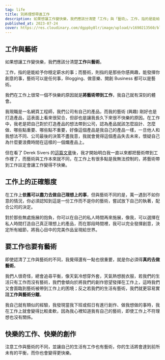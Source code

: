 ```yaml
---
tag: life
title: 別將理想帶進工作
description: 如果想讓工作變快樂，我們應該分清楚「工作」與「藝術」。工作，指的是能給予你穩定薪水的事；而藝術，則指的是那些你感興趣，能發揮你創意的事，藝術可以是任何事，Blogging、做音樂、開創 Business 都可以是藝術。
published_at: 2023-07-24
cover: https://res.cloudinary.com/dgppby8lr/image/upload/v1690213560/blog/test_dewcgh.png
---
```


## 工作與藝術

如果想讓工作變快樂，我們應該分清楚**工作**與**藝術**。

工作，指的是能給予你穩定薪水的事；而藝術，則指的是那些你感興趣，能發揮你創意的事，藝術可以是任何事，Blogging、做音樂、開創 Business 都可以是藝術。

我們在工作上很常一個不快樂的原因就是**將藝術帶到工作**，我自己就有深刻的體會。

我現職是一名網頁工程師，我們公司有自己的產品，而我的藝術 (興趣) 剛好也是打造產品，這表面上看來很契合，但卻也是讓我長久下來很不快樂的原因。在工作中，我老是把自己對於打造產品的想法帶到公司，認為產品就該怎麼設計、怎麼做、哪些點重要、哪些點不重要，好像這個產品是我自己的產品一樣，一旦他人和我想法不同、公司最後的決策不盡我意，我就會覺得這個產品失去未來，懷疑自己為什麼要浪費時間在這樣的一個爛產品上。

但在看了 Derek Sivers 的[這篇文章](https://sive.rs/balance)後，我才開始明白我一直以來都把藝術帶到工作裡了，而藝術與工作本來就不同，在工作上有很多點是我無法控制的，將藝術帶到工作註定會讓工作變得不快樂。

## 工作上的正確態度

在工作上**依舊可以盡力去做自己理想上的事**，但與藝術不同的是，萬一遇到不如你意的情況，你必須認知到這是一份工作而不是你的藝術，嘗試放下自己的執著，配合公司的決定。

對於那些無處施展的抱負，你可以在自己的私人時間再來施展，像我，可以選擇在私人時間打造自己真正理想上的產品，而在那段時間裡，我可以完全發揮創意，決定所有細節，將我心目中的完美作品呈現給世界。

## 要工作也要有藝術

即使認清了工作與藝術的不同，我覺得還有一點也很重要，就是你必須得**真的去做藝術**。

我們人很奇怪，總會追尋平衡，像天氣冷想穿外套，天氣熱想脫衣服，若我們的生活只有工作而沒有藝術，我們會傾向於將我們的創作慾望發揮在工作上，這時我們又會面臨到藝術被帶到工作上的困境；反之若我們的生活有藝術，我們就更容易實踐**工作與藝術分離**。

我自己就有類似的經驗，我發現當我下班或假日有進行創作、做我想做的事時，我在工作上就會變得比較柔軟，因為我心裡知道我有自己的藝術，即使工作上不符理想也沒有關係。

## 快樂的工作、快樂的創作

注意工作與藝術的不同，並讓自己的生活有工作也有藝術，你的生活將會達到前所未有的平衡，而你也會變得更快樂。





